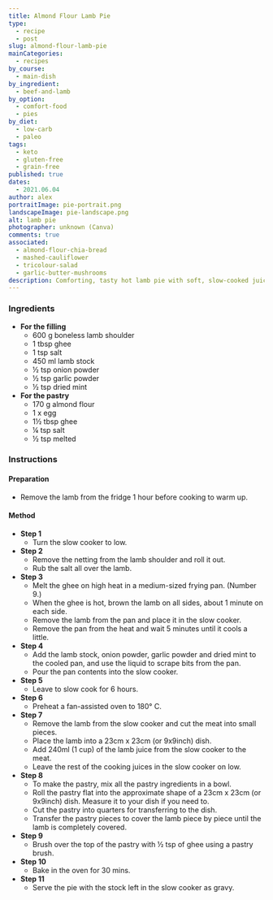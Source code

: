```yaml
---
title: Almond Flour Lamb Pie
type:
  - recipe
  - post
slug: almond-flour-lamb-pie
mainCategories:
  - recipes
by_course:
  - main-dish
by_ingredient:
  - beef-and-lamb
by_option:
  - comfort-food
  - pies
by_diet:
  - low-carb
  - paleo
tags:
  - keto
  - gluten-free
  - grain-free
published: true
dates:
  - 2021.06.04
author: alex
portraitImage: pie-portrait.png
landscapeImage: pie-landscape.png
alt: lamb pie
photographer: unknown (Canva)
comments: true
associated:
  - almond-flour-chia-bread
  - mashed-cauliflower
  - tricolour-salad
  - garlic-butter-mushrooms
description: Comforting, tasty hot lamb pie with soft, slow-cooked juicy meat inside and crusty, crumbly pastry outside smothered with a hearty gravy. The adults liked it, the kids not so much.
---
```


<Ingredients>

### Ingredients

- **For the filling**
  - 600 g boneless lamb shoulder
  - 1 tbsp ghee
  - 1 tsp salt
  - 450 ml lamb stock
  - ½ tsp onion powder
  - ½ tsp garlic powder
  - ½ tsp dried mint
- **For the pastry**
  - 170 g almond flour
  - 1 x egg
  - 1½ tbsp ghee
  - ¼ tsp salt
  - ½ tsp melted

</Ingredients>

<Instructions>

### Instructions

#### Preparation

- Remove the lamb from the fridge 1 hour before cooking to warm up.

#### Method

- **Step 1**
  - Turn the slow cooker to low.
- **Step 2**
  - Remove the netting from the lamb shoulder and roll it out.
  - Rub the salt all over the lamb.
- **Step 3**
  - Melt the ghee on high heat in a medium-sized frying pan. (Number 9.)
  - When the ghee is hot, brown the lamb on all sides, about 1 minute on each side.
  - Remove the lamb from the pan and place it in the slow cooker.
  - Remove the pan from the heat and wait 5 minutes until it cools a little.
- **Step 4**
  - Add the lamb stock, onion powder, garlic powder and dried mint to the cooled pan, and use the liquid to scrape bits from the pan.
  - Pour the pan contents into the slow cooker.
- **Step 5**
  - Leave to slow cook for 6 hours.
- **Step 6**
  - Preheat a fan-assisted oven to 180° C.
- **Step 7**
  - Remove the lamb from the slow cooker and cut the meat into small pieces.
  - Place the lamb into a 23cm x 23cm (or 9x9inch) dish.
  - Add 240ml (1 cup) of the lamb juice from the slow cooker to the meat.
  - Leave the rest of the cooking juices in the slow cooker on low.
- **Step 8**
  - To make the pastry, mix all the pastry ingredients in a bowl.
  - Roll the pastry flat into the approximate shape of a 23cm x 23cm (or 9x9inch) dish. Measure it to your dish if you need to.
  - Cut the pastry into quarters for transferring to the dish.
  - Transfer the pastry pieces to cover the lamb piece by piece until the lamb is completely covered.
- **Step 9**
  - Brush over the top of the pastry with ½ tsp of ghee using a pastry brush.
- **Step 10**
  - Bake in the oven for 30 mins.
- **Step 11**
  - Serve the pie with the stock left in the slow cooker as gravy.

</Instructions>
